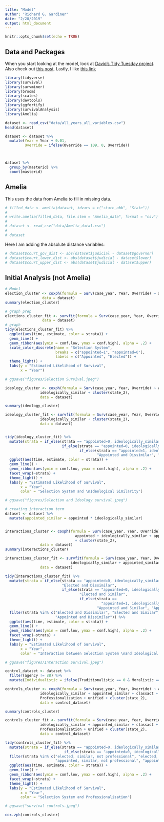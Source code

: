 ```yaml
---
title: "Model"
author: "Richard G. Gardiner"
date: "2/20/2019"
output: html_document
---
```


```r
knitr::opts_chunk$set(echo = TRUE)
```

## Data and Packages

When you start looking at the model, look at [David's Tidy Tuesday project](https://mobile.twitter.com/drob/status/1082318029168566273?s=21). Also check out [this post](https://hockey-graphs.com/2019/01/07/quantifying-differences-between-the-regular-season-and-playoffs-using-survival-analysis/?blogsub=confirming#subscribe-blog).  Lastly, I like [this link](https://rpubs.com/daspringate/survival)

```r
library(tidyverse)
library(survival)
library(survminer)
library(broom)
library(scales)
library(devtools)
library(ggfortify)
library(survivalAnalysis)
library(Amelia)
```

```r
dataset <- read_csv("data/all_years_all_variables.csv")
head(dataset)

dataset <- dataset %>%
  mutate(Year = Year + 0.01,
         Override = ifelse(Override == 109, 0, Override))



dataset %>%
  group_by(masterid) %>%
  count(masterid)
```

## Amelia 

This uses the data from Amelia to fill in missing data.  
```r
# filled_data <- amelia(dataset, idvars = c("state_abb", "State"))
# 
# write.amelia(filled_data, file.stem = "Amelia_data", format = "csv")
# 
# dataset <- read_csv("data/Amelia_data1.csv")
# 
# dataset
```


Here I am adding the absolute distance variables:

```r
# dataset$court_gov_dist <- abs(dataset$judicial - dataset$governor)
# dataset$court_lower_dist <- abs(dataset$judicial - dataset$lower)
# dataset$court_upper_dist <- abs(dataset$judicial - dataset$upper)
```



## Initial Analysis (not Amelia)

```r
# Model
election_cluster <- coxph(formula = Surv(case_year, Year, Override) ~ appointed + cluster(state_2),
                 data = dataset)
summary(election_cluster)

# graph prep
elections_cluster_fit <- survfit(formula = Surv(case_year, Year, Override) ~ appointed + cluster(state_2),
                 data = dataset)
# graph
tidy(elections_cluster_fit) %>%
  ggplot(aes(time, estimate, color = strata)) +
  geom_line() +
  geom_ribbon(aes(ymin = conf.low, ymax = conf.high), alpha = .2) +
  scale_color_discrete(name = "Selection System",
                       breaks = c("appointed=1", "appointed=0"),
                       labels = c("Appointed", "Elected")) +
  theme_light() +
  labs(y = "Estimated Likelihood of Survival",
       x = "Year")

# ggsave("figures/Selection Survival.jpeg")
```

```r
ideology_cluster <- coxph(formula = Surv(case_year, Year, Override) ~ appointed +
                ideologically_similar + cluster(state_2),
                data = dataset)

summary(ideology_cluster)

ideology_cluster_fit <- survfit(formula = Surv(case_year, Year, Override) ~ appointed +
                ideologically_similar + cluster(state_2),
                data = dataset)


tidy(ideology_cluster_fit) %>%
  mutate(strata = if_else(strata == "appointed=0, ideologically_similar=1", "Elected and Similar",
                          if_else(strata == "appointed=0, ideologically_similar=0", "Elected and Dissimilar",
                                  if_else(strata == "appointed=1, ideologically_similar=0", 
                                          "Appointed and Dissimilar", "Appointed and Similar")))) %>%
  ggplot(aes(time, estimate, color = strata)) +
  geom_line() +
  geom_ribbon(aes(ymin = conf.low, ymax = conf.high), alpha = .2) +
  facet_wrap(~strata) +
  theme_light() +
  labs(y = "Estimated Likelihood of Survival",
       x = "Year",
       color = "Selection System and \nIdeological Similarity")

# ggsave("figures/Selection and Ideology survival.jpeg")
```

```r
# creating interaction term
dataset <- dataset %>%
  mutate(appointed_similar = appointed * ideologically_similar)


interactions_cluster <- coxph(formula = Surv(case_year, Year, Override) ~ 
                                appointed + ideologically_similar + appointed_similar +
                                + cluster(state_2),
                data = dataset)
summary(interactions_cluster)

interactions_cluster_fit <- survfit(formula = Surv(case_year, Year, Override) ~ appointed +
                              ideologically_similar + appointed_similar + cluster(state_2),
                data = dataset)

tidy(interactions_cluster_fit) %>%
  mutate(strata = if_else(strata == "appointed=0, ideologically_similar=0, appointed_similar=0", 
                          "Elected and Dissimilar",
                          if_else(strata == "appointed=0, ideologically_similar=1, appointed_similar=0",
                                  "Elected and Similar",
                                  if_else(strata == 
                                            "appointed=1, ideologically_similar=1, appointed_similar=1", 
                                          "Appointed and Similar", "Appointed and Dissimilar")))) %>%
  filter(strata %in% c("Elected and Dissimilar", "Elected and Similar", "Appointed and Similar",
                       "Appointed and Dissimilar")) %>%
  ggplot(aes(time, estimate, color = strata)) +
  geom_line() +
  geom_ribbon(aes(ymin = conf.low, ymax = conf.high), alpha = .2) +
  facet_wrap(~strata) +
  theme_light() +
  labs(y = "Estimated Likelihood of Survival",
       x = "Year",
       color = "Interaction between Selection System \nand Ideological Similarity")  

# ggsave("figures/Interaction Survival.jpeg")

```

```r
control_dataset <- dataset %>%
  filter(agency != 88) %>%
  mutate(Individualistic = ifelse(Traditionalistic == 0 & Moralistic == 0, 1, 0))

controls_cluster <- coxph(formula = Surv(case_year, Year, Override) ~ appointed +
                ideologically_similar + appointed_similar + classact + Individualistic + Traditionalistic +
                Professionalization + unified + cluster(state_2),
                data = control_dataset)

summary(controls_cluster)

controls_cluster_fit <- survfit(formula = Surv(case_year, Year, Override) ~ appointed +
                ideologically_similar + appointed_similar + classact + Individualistic + Traditionalistic +
                Professionalization + unified + cluster(state_2),
                data = control_dataset)

tidy(controls_cluster_fit) %>%
  mutate(strata = if_else(strata == "appointed=0, ideologically_similar=0, appointed_similar=0, classact=FALSE, Moralistic=0, Traditionalistic=0, Professionalization=1, unified=1", "elected, similar, not professional",
                           if_else(strata == "appointed=0, ideologically_similar=0, appointed_similar=0, classact=FALSE, Moralistic=0, Traditionalistic=0, Professionalization=5, unified=1", "elected, similar, most professional", strata))) %>%
  filter(strata %in% c("elected, similar, not professional", "elected, similar, most professional",
                       "appointed, similar, not professional", "appointed, similar, most professional")) %>%
  ggplot(aes(time, estimate, color = strata)) +
  geom_line() +
  geom_ribbon(aes(ymin = conf.low, ymax = conf.high), alpha = .2) +
  facet_wrap(~strata) +
  theme_light() +
  labs(y = "Estimated Likelihood of Survival",
       x = "Year",
       color = "Selection System and Professionalization")  

# ggsave("survival controls.jpeg")

cox.zph(controls_cluster)
```

